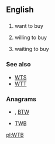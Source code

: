 ==English==
==={{initialism}}===
{{en-initialism}}
#{{Internet slang}} want to buy
#{{Internet slang}} willing to buy
#{{Internet slang}} waiting to buy

===See also===
*[[WTS]]
*[[WTT]]

===Anagrams===
* {{alphagram|[[btw#English|btw]]}} , [[BTW#English|BTW]]
* [[TWB#English|TWB]]


[[pl:WTB]]
